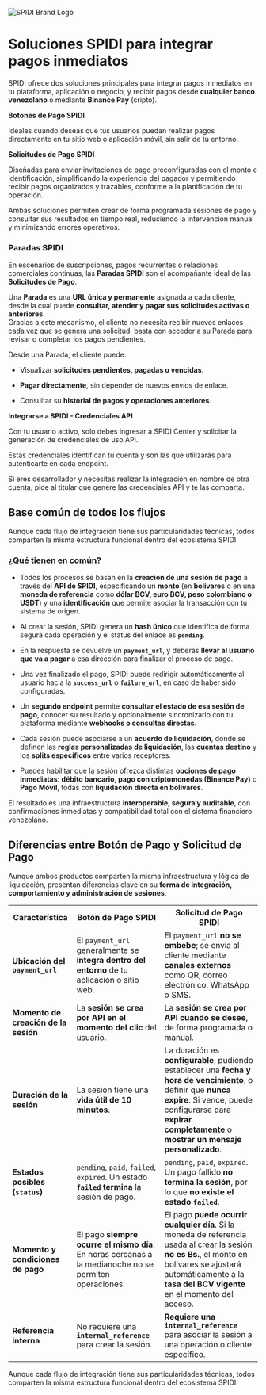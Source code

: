 
<Meta title="Introduction" />

![SPIDI Brand Logo](https://cdn.prod.website-files.com/6896a0bf93dea7e2613697a8/68ac657b4bb55066be716e77_favicon2.png)

# **Soluciones SPIDI para integrar pagos inmediatos**

SPIDI ofrece dos soluciones principales para integrar pagos inmediatos en tu plataforma, aplicación o negocio, y recibir pagos desde **cualquier banco venezolano** o mediante **Binance Pay** (cripto).

**Botones de Pago SPIDI**

Ideales cuando deseas que tus usuarios puedan realizar pagos directamente en tu sitio web o aplicación móvil, sin salir de tu entorno.

**Solicitudes de Pago SPIDI**

Diseñadas para enviar invitaciones de pago preconfiguradas con el monto e identificación, simplificando la experiencia del pagador y permitiendo recibir pagos organizados y trazables, conforme a la planificación de tu operación.

Ambas soluciones permiten crear de forma programada sesiones de pago y consultar sus resultados en tiempo real, reduciendo la intervención manual y minimizando errores operativos.

### **Paradas SPIDI**

En escenarios de suscripciones, pagos recurrentes o relaciones comerciales continuas, las **Paradas SPIDI** son el acompañante ideal de las **Solicitudes de Pago**. 

Una **Parada** es una **URL única y permanente** asignada a cada cliente, desde la cual puede **consultar, atender y pagar sus solicitudes activas o anteriores**.  
Gracias a este mecanismo, el cliente no necesita recibir nuevos enlaces cada vez que se genera una solicitud: basta con acceder a su Parada para revisar o completar los pagos pendientes.

Desde una Parada, el cliente puede:

* Visualizar **solicitudes pendientes, pagadas o vencidas**.

* **Pagar directamente**, sin depender de nuevos envíos de enlace.

* Consultar su **historial de pagos y operaciones anteriores**.

**Integrarse a SPIDI \- Credenciales API**

Con tu usuario activo, solo debes ingresar a SPIDI Center y solicitar la generación de credenciales de uso API.

Estas credenciales identifican tu cuenta y son las que utilizarás para autenticarte en cada endpoint.

Si eres desarrollador y necesitas realizar la integración en nombre de otra cuenta, pide al titular que genere las credenciales API y te las comparta.

## **Base común de todos los flujos**

Aunque cada flujo de integración tiene sus particularidades técnicas, todos comparten la misma estructura funcional dentro del ecosistema SPIDI.

### **¿Qué tienen en común?**

* Todos los procesos se basan en la **creación de una sesión de pago** a través del **API de SPIDI**, especificando un **monto**  (en **bolívares** o en una **moneda de referencia** como **dólar BCV, euro BCV, peso colombiano o USDT**) y una **identificación** que permite asociar la transacción con tu sistema de origen.

* Al crear la sesión, SPIDI genera un **hash único** que identifica de forma segura cada operación y el status del enlace es **`pending`**.  
    
* En la respuesta se devuelve un **`payment_url`**, y deberás **llevar al usuario que va a pagar** a esa dirección para finalizar el proceso de pago.

* Una vez finalizado el pago, SPIDI puede redirigir automáticamente al usuario hacia la **`success_url`** o **`failure_url`**, en caso de haber sido configuradas.  
    
* Un **segundo endpoint** permite **consultar el estado de esa sesión de pago**, conocer su resultado y opcionalmente sincronizarlo con tu plataforma mediante **webhooks o consultas directas**.

* Cada sesión puede asociarse a un **acuerdo de liquidación**, donde se definen las **reglas personalizadas de liquidación**, las **cuentas destino** y los **splits específicos** entre varios receptores.

* Puedes habilitar que la sesión ofrezca distintas **opciones de pago inmediatas**: **débito bancario, pago con criptomonedas (Binance Pay)** o **Pago Móvil**, todas con **liquidación directa en bolívares**.

El resultado es una infraestructura **interoperable, segura y auditable**, con confirmaciones inmediatas y compatibilidad total con el sistema financiero venezolano.

## **Diferencias entre Botón de Pago y Solicitud de Pago**

Aunque ambos productos comparten la misma infraestructura y lógica de liquidación, presentan diferencias clave en su **forma de integración, comportamiento y administración de sesiones**.

<table>
<tr>
<th>Característica</th>
<th>Botón de Pago SPIDI</th>
<th>Solicitud de Pago SPIDI</th>
</tr>
<tr>
<td><b>Ubicación del <code>payment_url</code></b></td>
<td>El <code>payment_url</code> generalmente se <b>integra dentro del entorno</b> de tu aplicación o sitio web.</td>
<td>El <code>payment_url</code> <b>no se embebe</b>; se envía al cliente mediante <b>canales externos</b> como QR, correo electrónico, WhatsApp o SMS.</td>
</tr>
<tr>
<td><b>Momento de creación de la sesión</b></td>
<td>La <b>sesión se crea por API en el momento del clic</b> del usuario.</td>
<td>La <b>sesión se crea por API cuando se desee</b>, de forma programada o manual.</td>
</tr>
<tr>
<td><b>Duración de la sesión</b></td>
<td>La sesión tiene una <b>vida útil de 10 minutos</b>.</td>
<td>La duración es <b>configurable</b>, pudiendo establecer una <b>fecha y hora de vencimiento</b>, o definir que <b>nunca expire</b>. Si vence, puede configurarse para <b>expirar completamente</b> o <b>mostrar un mensaje personalizado</b>.</td>
</tr>
<tr>
<td><b>Estados posibles (<code>status</code>)</b></td>
<td><code>pending</code>, <code>paid</code>, <code>failed</code>, <code>expired</code>. Un estado <b><code>failed</code> termina</b> la sesión de pago.</td>
<td><code>pending</code>, <code>paid</code>, <code>expired</code>. Un pago fallido <b>no termina la sesión</b>, por lo que <b>no existe el estado <code>failed</code></b>.</td>
</tr>
<tr>
<td><b>Momento y condiciones de pago</b></td>
<td>El pago <b>siempre ocurre el mismo día</b>. En horas cercanas a la medianoche no se permiten operaciones.</td>
<td>El pago <b>puede ocurrir cualquier día</b>. Si la moneda de referencia usada al crear la sesión <b>no es Bs.</b>, el monto en bolívares se ajustará automáticamente a la <b>tasa del BCV vigente</b> en el momento del acceso.</td>
</tr>
<tr>
<td><b>Referencia interna</b></td>
<td>No requiere una <b><code>internal_reference</code></b> para crear la sesión.</td>
<td><b>Requiere una <code>internal_reference</code></b> para asociar la sesión a una operación o cliente específico.</td>
</tr>
</table>

Aunque cada flujo de integración tiene sus particularidades técnicas, todos comparten la misma estructura funcional dentro del ecosistema SPIDI.	